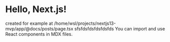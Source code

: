 # Hello, Next.js!

created for example at /home/wsl/projects/nextjs13-mvp/app/@docs/posts/page.tsx
sfsfdsfdsfdsfdsfds
You can import and use React components in MDX files.
